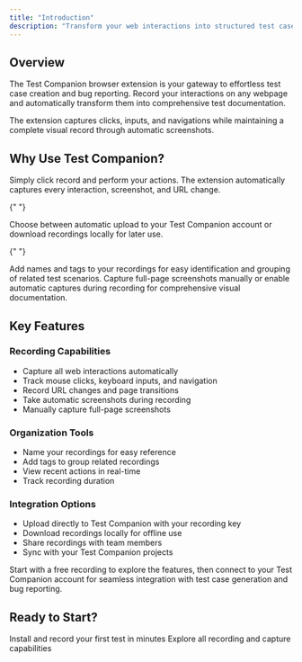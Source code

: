 ```yaml
---
title: "Introduction"
description: "Transform your web interactions into structured test cases and bug reports"
---
```


## Overview

The Test Companion browser extension is your gateway to effortless test case creation and bug reporting. Record your interactions on any webpage and automatically transform them into comprehensive test documentation.

<Note>
  The extension captures clicks, inputs, and navigations while maintaining a
  complete visual record through automatic screenshots.
</Note>

## Why Use Test Companion?

<CardGroup cols={2}>
  <Card title="Effortless Recording" icon="wand-magic-sparkles">
    Simply click record and perform your actions. The extension automatically captures every interaction, screenshot, and URL change.
  </Card>

{" "}

<Card title="Flexible Export" icon="file-export">
  Choose between automatic upload to your Test Companion account or download
  recordings locally for later use.
</Card>

{" "}

<Card title="Smart Organization" icon="folders">
  Add names and tags to your recordings for easy identification and grouping of
  related test scenarios.
</Card>

  <Card title="Visual Documentation" icon="images">
    Capture full-page screenshots manually or enable automatic captures during recording for comprehensive visual documentation.
  </Card>
</CardGroup>

## Key Features

### Recording Capabilities

- Capture all web interactions automatically
- Track mouse clicks, keyboard inputs, and navigation
- Record URL changes and page transitions
- Take automatic screenshots during recording
- Manually capture full-page screenshots

### Organization Tools

- Name your recordings for easy reference
- Add tags to group related recordings
- View recent actions in real-time
- Track recording duration

### Integration Options

- Upload directly to Test Companion with your recording key
- Download recordings locally for offline use
- Share recordings with team members
- Sync with your Test Companion projects

<Tip>
  Start with a free recording to explore the features, then connect to your Test
  Companion account for seamless integration with test case generation and bug
  reporting.
</Tip>

## Ready to Start?

<CardGroup cols={2}>
  <Card title="Quick Start Guide" icon="rocket" href="/quickstart">
    Install and record your first test in minutes
  </Card>

  <Card title="View Features" icon="stars" href="/features">
    Explore all recording and capture capabilities
  </Card>
</CardGroup>
